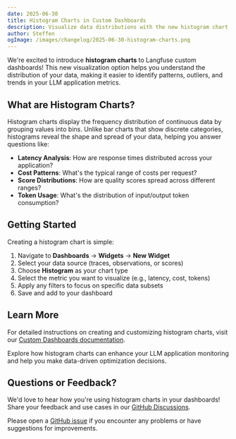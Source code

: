 ```yaml
---
date: 2025-06-30
title: Histogram Charts in Custom Dashboards
description: Visualize data distributions with the new histogram chart type in Langfuse custom dashboards.
author: Steffen
ogImage: /images/changelog/2025-06-30-histogram-charts.png
---
```



<ChangelogHeader />

We're excited to introduce **histogram charts** to Langfuse custom dashboards!
This new visualization option helps you understand the distribution of your data, making it easier to identify patterns, outliers, and trends in your LLM application metrics.

## What are Histogram Charts?

Histogram charts display the frequency distribution of continuous data by grouping values into bins.
Unlike bar charts that show discrete categories, histograms reveal the shape and spread of your data, helping you answer questions like:

- **Latency Analysis**: How are response times distributed across your application?
- **Cost Patterns**: What's the typical range of costs per request?
- **Score Distributions**: How are quality scores spread across different ranges?
- **Token Usage**: What's the distribution of input/output token consumption?

## Getting Started

Creating a histogram chart is simple:

1. Navigate to **Dashboards** → **Widgets** → **New Widget**
2. Select your data source (traces, observations, or scores)
3. Choose **Histogram** as your chart type
4. Select the metric you want to visualize (e.g., latency, cost, tokens)
5. Apply any filters to focus on specific data subsets
6. Save and add to your dashboard

## Learn More

For detailed instructions on creating and customizing histogram charts, visit our [Custom Dashboards documentation](/docs/analytics/custom-dashboards).

Explore how histogram charts can enhance your LLM application monitoring and help you make data-driven optimization decisions.

## Questions or Feedback?

We'd love to hear how you're using histogram charts in your dashboards!
Share your feedback and use cases in our [GitHub Discussions](https://github.com/orgs/langfuse/discussions/1011).

Please open a [GitHub issue](/issues) if you encounter any problems or have suggestions for improvements.
